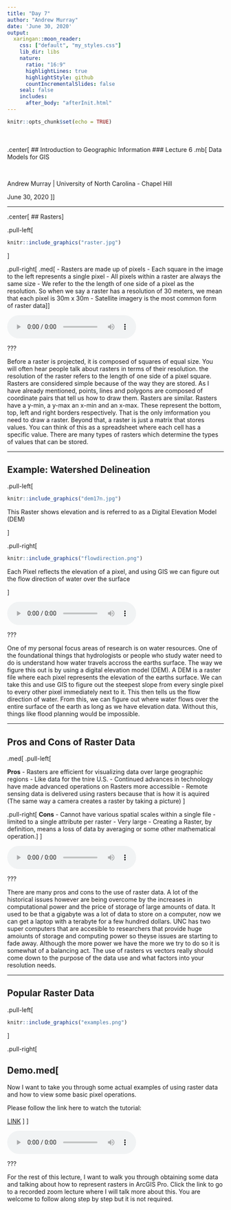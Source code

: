 ```yaml
---
title: "Day 7"
author: "Andrew Murray"
date: 'June 30, 2020'
output:
  xaringan::moon_reader:
    css: ["default", "my_styles.css"]
    lib_dir: libs
    nature:
      ratio: "16:9"
      highlightLines: true
      highlightStyle: github
      countIncrementalSlides: false
    seal: false
    includes:
      after_body: "afterInit.html"
---
```


```r
knitr::opts_chunk$set(echo = TRUE)
```

<br><br>
.center[
## Introduction to Geographic Information
### Lecture 6
.mb[
Data Models for GIS<br>


<br>

Andrew Murray | University of North Carolina - Chapel Hill

June 30, 2020
]]

---

.center[
## Rasters
]

.pull-left[
```r
knitr::include_graphics("raster.jpg")
```
]

.pull-right[
.med[
- Rasters are made up of pixels
- Each square in the image to the left represents a single pixel
- All pixels within a raster are always the same size
- We refer to the the length of one side of a pixel as the resolution. So when we say a raster has a resolution of 30 meters, we mean that each pixel is 30m x 30m
- Satellite imagery is the most common form of raster data
]
]

<audio controls>
  <source src="/slides/intro_geographic_information/Day07/audio/d07s02.mp3" type="audio/mpeg">
  <p>Your browser doesn't support HTML5 audio.</p>
</audio>

???

Before a raster is projected, it is composed of squares of equal size. You will often hear people talk about rasters in terms of their resolution. the resolution of the raster refers to the length of one side of a pixel square. Rasters are considered simple because of the way they are stored. As I have already mentioned, points, lines and polygons are composed of coordinate pairs that tell us how to draw them. Rasters are similar. Rasters have a y-min, a y-max an x-min and an x-max. These represent the bottom, top, left and right borders respectively. That is the only imformation you need to draw a raster. Beyond that, a raster is just a matrix that stores values. You can think of this as a spreadsheet where each cell has a specific value. There are many types of rasters which determine the types of values that can be stored.

---

## Example: Watershed Delineation

.pull-left[
```r
knitr::include_graphics("dem17n.jpg")
```

This Raster shows elevation and is referred to as a Digital Elevation Model (DEM)

]

.pull-right[
```r
knitr::include_graphics("flowdirection.png")
```

Each Pixel reflects the elevation of a pixel, and using GIS we can figure out the flow direction of water over the surface

]

<audio controls>
  <source src="/slides/intro_geographic_information/Day07/audio/d07s03.mp3" type="audio/mpeg">
  <p>Your browser doesn't support HTML5 audio.</p>
</audio>

???

One of my personal focus areas of research is on water resources. One of the foundational things that hydrologists or people who study water need to do is understand how water travels accross the earths surface. The way we figure this out is by using a digital elevation model (DEM). A DEM is a raster file where each pixel represents the elevation of the earths surface. We can take this and use GIS to figure out the steepest slope from every single pixel to every other pixel immediately next to it. This then tells us the flow direction of water. From this, we can figure out where water flows over the entire surface of the earth as long as we have elevation data. Without this, things like flood planning would be impossible.

---

## Pros and Cons of Raster Data

.med[
.pull-left[

**Pros**
- Rasters are efficient for visualizing data over large geographic regions
  - Like data for the tnire U.S.
- Continued advances in technology have made advanced operations on Rasters more accessible
- Remote sensing data is delivered using rasters because that is how it is aquired (The same way a camera creates a raster by taking a picture)
]

.pull-right[
**Cons**
- Cannot have various spatial scales within a single file
- limited to a single attribute per raster
- Very large
- Creating a Raster, by definition, means a loss of data by averaging or some other mathematical operation.
]
]

<audio controls>
  <source src="/slides/intro_geographic_information/Day07/audio/d07s04.mp3" type="audio/mpeg">
  <p>Your browser doesn't support HTML5 audio.</p>
</audio>

???

There are many pros and cons to the use of raster data. A lot of the historical issues however are being overcome by the increases in computational power and the price of storage of large amounts of data. It used to be that a gigabyte was a lot of data to store on a computer, now we can get a laptop with a terabyte for a few hundred dollars. UNC has two super computers that are accesible to researchers that provide huge amoiunts of storage and computing power so theyse issues are starting to fade away. Although the more power we have the more we try to do so it is somewhat of a balancing act. The use of rasters vs vectors really should come down to the purpose of the data use and what factors into your resolution needs. 

---

## Popular Raster Data

.pull-left[
```r
knitr::include_graphics("examples.png")
```
]

.pull-right[

## Demo.med[
Now I want to take you through some actual examples of using raster data and how to view some basic pixel operations.

Please follow the link here to watch the tutorial:

[LINK](https://unc.zoom.us/rec/share/ov5xEYr81WVIEo2Q917if5IHP4LFT6a81XUe_vVcy0jz-nZuM9y-qPbv4XFtoyVy?startTime=1593526405000)
]
]

<audio controls>
  <source src="/slides/intro_geographic_information/Day07/audio/d07s05.mp3" type="audio/mpeg">
  <p>Your browser doesn't support HTML5 audio.</p>
</audio>

???

For the rest of this lecture, I want to walk you through obtaining some data and talking about how to represent rasters in ArcGIS Pro. Click the link to go to a recorded zoom lecture where I will talk more about this. You are welcome to follow along step by step but it is not required.